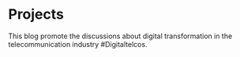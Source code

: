 # Projects

<ProjectCard title="Digitaltelcos" link="https://www.digitaltelcos.com" bg="linear-gradient(to right, #D4145A 0%, #FBB03B 100%)">
This blog promote the discussions about digital transformation in the telecommunication industry #Digitaltelcos.
</ProjectCard>